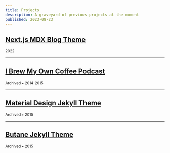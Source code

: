 ```yaml
---
title: Projects
description: A graveyard of previous projects at the moment
published: 2023-08-23
---
```


## [Next.js MDX Blog Theme](https://github.com/alexcarpenter/nextjs-mdx-blog-theme)
<small>2022</small>

---

## [I Brew My Own Coffee Podcast](https://ibrewmyowncoffee.simplecast.com/)
<small>Archived &bull; 2014-2015</small>

---

## [Material Design Jekyll Theme](https://github.com/alexcarpenter/material-jekyll-theme)
<small>Archived &bull; 2015</small>

---

## [Butane Jekyll Theme](https://github.com/alexcarpenter/butane-jekyll-theme)
<small>Archived &bull; 2015</small>